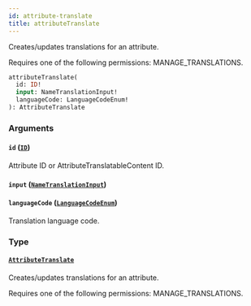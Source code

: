 ```yaml
---
id: attribute-translate
title: attributeTranslate
---
```


Creates/updates translations for an attribute.

Requires one of the following permissions: MANAGE_TRANSLATIONS.

```graphql
attributeTranslate(
  id: ID!
  input: NameTranslationInput!
  languageCode: LanguageCodeEnum!
): AttributeTranslate
```

### Arguments

#### `id` ([`ID`](../../../developer/api-reference/scalars/id))

Attribute ID or AttributeTranslatableContent ID.

#### `input` ([`NameTranslationInput`](../../../developer/api-reference/inputs/name-translation-input))

#### `languageCode` ([`LanguageCodeEnum`](../../../developer/api-reference/enums/language-code-enum))

Translation language code.

### Type

#### [`AttributeTranslate`](../../../developer/api-reference/objects/attribute-translate)

Creates/updates translations for an attribute.

Requires one of the following permissions: MANAGE_TRANSLATIONS.
